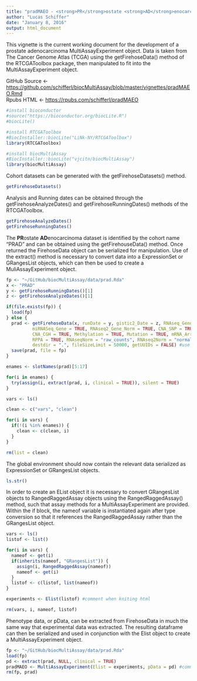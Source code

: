 ```yaml
---
title: "pradMAEO - <strong>PR</strong>ostate <strong>AD</strong>enocarcinoma <strong>M</strong>ulti<strong>A</strong>ssay<strong>E</strong>xperiment <strong>O</strong>bject"
author: "Lucas Schiffer"
date: "January 8, 2016"
output: html_document
---
```


This vignette is the current working document for the development of a prostate adenocarcinoma MultiAssayExperiment object. Data is taken from The Cancer Genome Atlas (TCGA) using the getFirehoseData() method of the RTCGAToolbox package, then manipulated to fit into the MultiAssayExperiment object.

GitHub Source <- <a href="https://github.com/schifferl/biocMultiAssay/blob/master/vignettes/pradMAEO.Rmd">https://github.com/schifferl/biocMultiAssay/blob/master/vignettes/pradMAEO.Rmd</a><br>
Rpubs HTML <- <a href="https://rpubs.com/schifferl/pradMAEO">https://rpubs.com/schifferl/pradMAEO</a>

```r
#install bioconductor
#source("https://bioconductor.org/biocLite.R")
#biocLite()

#install RTCGAToolbox
#BiocInstaller::biocLite("LiNk-NY/RTCGAToolbox")
library(RTCGAToolbox)

#install biocMultiAssay
#BiocInstaller::biocLite("vjcitn/biocMultiAssay")
library(biocMultiAssay)
```

Cohort datasets can be generated with the getFirehoseDatasets() method.

```r
getFirehoseDatasets()
```

Analysis and Running dates can be obtained through the getFirehoseAnalyzeDates() and getFirehoseRunningDates() methods of the RTCGAToolbox.

```r
getFirehoseAnalyzeDates()
getFirehoseRunningDates()
```

The <strong>PR</strong>ostate <strong>AD</strong>enocarcinoma dataset is identified by the cohort name "PRAD" and can be obtained using the getFirehouseData() method. Once returned the FirehoseData object can be serialized for manipulation. Use of the extract() method is necessary to convert data into a ExpressionSet or GRangesList objects, which can then be used to create a MuliAssayExperiment object.

```r
fp <- "~/GitHub/biocMultiAssay/data/prad.Rda"
x <- "PRAD"
y <- getFirehoseRunningDates()[1]
z <- getFirehoseAnalyzeDates()[1]

if(file.exists(fp)) {
  load(fp)
} else {
  prad <- getFirehoseData(x, runDate = y, gistic2_Date = z, RNAseq_Gene = TRUE, Clinic = TRUE, 
          miRNASeq_Gene = TRUE, RNAseq2_Gene_Norm = TRUE, CNA_SNP = TRUE, CNV_SNP = TRUE, CNA_Seq = TRUE, 
          CNA_CGH = TRUE, Methylation = TRUE, Mutation = TRUE, mRNA_Array = TRUE, miRNA_Array = TRUE,
          RPPA = TRUE, RNAseqNorm = "raw_counts", RNAseq2Norm = "normalized_count", forceDownload = TRUE, 
          destdir = ".", fileSizeLimit = 50000, getUUIDs = FALSE) #use fileSizeLimit = 5000 for Methylation data
  save(prad, file = fp)
}

enames <- slotNames(prad)[5:17]

for(i in enames) {
  try(assign(i, extract(prad, i, clinical = TRUE)), silent = TRUE)
}

vars <- ls()

clean <- c("vars", "clean")

for(i in vars) {
  if(!(i %in% enames)) {
    clean <- c(clean, i)
  }
}

rm(list = clean)
```

The global environment should now contain the relevant data serialized as ExpressionSet or GRangesList objects.

```r
ls.str()
```

In order to create an EList object it is necessary to convert GRangesList objects to RangedRaggedAssay objects using the RangedRaggedAssay() method, such that assay methods for a MultiAssayExperiment are provided. Within the if block, the nameof variable is instantiated again after type conversion so that it references the RangedRaggedAssay rather than the GRangesList object.

```r
vars <- ls()
listof <- list()

for(i in vars) {
  nameof <- get(i)
  if(inherits(nameof, "GRangesList")) {
    assign(i, RangedRaggedAssay(nameof))
    nameof <- get(i)
  }
  listof <- c(listof, list(nameof))
}

experiments <- Elist(listof) #comment when kniting html

rm(vars, i, nameof, listof)
```

Phenotype data, or pData, can be extracted from FirehoseData in much the same way that experimental data was extracted. The resulting dataframe can then be serialized and used in conjunction with the Elist object to create a MultiAssayExperiment object.

```r
fp <- "~/GitHub/biocMultiAssay/data/prad.Rda"
load(fp)
pd <- extract(prad, NULL, clinical = TRUE)
pradMAEO <- MultiAssayExperiment(Elist = experiments, pData = pd) #comment when kniting html
rm(fp, prad)
```
